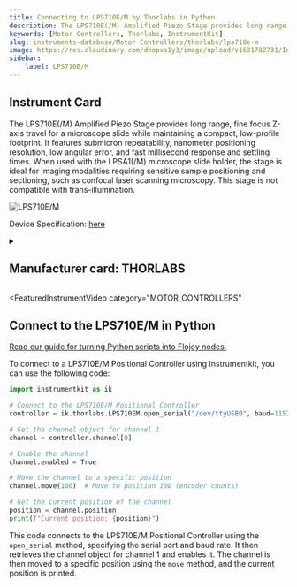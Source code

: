 ```yaml
---
title: Connecting to LPS710E/M by Thorlabs in Python
description: The LPS710E(/M) Amplified Piezo Stage provides long range, fine focus Z-axis travel for a microscope slide while maintaining a compact, low-profile footprint. It features submicron repeatability, nanometer positioning resolution, low angular error, and fast millisecond response and settling times. When used with the LPSA1(/M) microscope slide holder, the stage is ideal for imaging modalities requiring sensitive sample positioning and sectioning, such as confocal laser scanning microscopy. This stage is not compatible with trans-illumination.
keywords: [Motor Controllers, Thorlabs, InstrumentKit] 
slug: instruments-database/Motor Controllers/thorlabs/lps710e-m 
image: https://res.cloudinary.com/dhopxs1y3/image/upload/v1691782731/Instruments/Positional%20Controller/LPS710E-M/LPS710E-M.jpg
sidebar:
    label: LPS710E/M 
---
```



## Instrument Card

The LPS710E(/M) Amplified Piezo Stage provides long range, fine focus Z-axis travel for a microscope slide while maintaining a compact, low-profile footprint. It features submicron repeatability, nanometer positioning resolution, low angular error, and fast millisecond response and settling times. When used with the LPSA1(/M) microscope slide holder, the stage is ideal for imaging modalities requiring sensitive sample positioning and sectioning, such as confocal laser scanning microscopy. This stage is not compatible with trans-illumination.

![LPS710E/M](https://res.cloudinary.com/dhopxs1y3/image/upload/v1691782731/Instruments/Positional%20Controller/LPS710E-M/LPS710E-M.jpg)

Device Specification: [here](https://www.thorlabs.com/_sd.cfm?fileName=ETN035405-D02.pdf&partNumber=LPS710E)

<details style={{ marginTop: "15px"}}>
<summary><h2 style={{display:'inline'}}>Manufacturer card: THORLABS</h2></summary>

![THORLABS](https://res.cloudinary.com/dhopxs1y3/image/upload/v1692126009/Instruments/Vendor%20Logos/Thorlabs.png)

Thorlabs, Inc. is an American privately held optical equipment company headquartered in Newton, New Jersey. The company was founded in 1989 by Alex Cable, who serves as its current president and CEO. As of 2018, Thorlabs has annual sales of approximately $500 million.

- Headquarters: USA
- Yearly Revenue (millions, USD): 550
- Vendor Website: [here](https://www.thorlabs.com/)

</details>


<FeaturedInstrumentVideo
  category="MOTOR_CONTROLLERS"
></FeaturedInstrumentVideo>

## Connect to the LPS710E/M in Python

[Read our guide for turning Python scripts into Flojoy nodes.](https://docs.flojoy.ai/contribution/blocks/custom-flojoy-block/)



<Tabs>
<TabItem value="Flojoy" label="Flojoy" className="flojoy-instrument-tabs">

<SectionsCard category="MOTOR_CONTROLLERS" manufacturer="Thorlabs"></SectionsCard>

</TabItem>
<TabItem value="InstrumentKit" label="InstrumentKit">

To connect to a LPS710E/M Positional Controller using Instrumentkit, you can use the following code:

```python
import instrumentkit as ik

# Connect to the LPS710E/M Positional Controller
controller = ik.thorlabs.LPS710EM.open_serial("/dev/ttyUSB0", baud=115200)

# Get the channel object for channel 1
channel = controller.channel[0]

# Enable the channel
channel.enabled = True

# Move the channel to a specific position
channel.move(100)  # Move to position 100 (encoder counts)

# Get the current position of the channel
position = channel.position
print(f"Current position: {position}")
```

This code connects to the LPS710E/M Positional Controller using the `open_serial` method, specifying the serial port and baud rate. It then retrieves the channel object for channel 1 and enables it. The channel is then moved to a specific position using the `move` method, and the current position is printed.

</TabItem>
</Tabs>